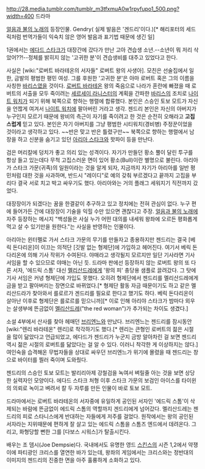 http://28.media.tumblr.com/tumblr_m3tfxmuA0w1rpyfupo1_500.png?width=400
드라마

[[얼음과 불의 노래]]의 등장인물. Gendry( 실제 발음은 '겐드리'이다.)[* 해리포터의 세드릭처럼 번역가들이 익숙치 않은 영어 발음과 표기법 때문에 생긴 일]

1권에서는 [[에다드 스타크]]가 대장간에 갔다가 만난 고아 견습생 소년.--소년이 뭐 저리 삭았어??!--정체를 밝히지 않는 '고귀한 분'이 견습생비를 대주고 있었다고 한다.

사실은 [wiki:"로버트 바라테온의 서자들" 로버트 왕의 사생아].  모친은 선술집에서 일한, 금발의 평범한 평민 여성. 그를 후원한 '고귀한 분'은 아마 로버트 혹은 그의 이름을 사칭한 [[바리스]]였을 것이다. [[로버트 바라테온]] 왕의 죽음으로 나라가 혼란에 빠졌을 때 로버트의 서출을 모두 죽이려는 [[세르세이 라니스터]]의 계획을 간파한 [[바리스]]의 조치로 [[나이트 워치]]가 되기 위해 북쪽으로 향하는 행렬에 합류했다. 본인은 스승인 토보 모트가 자신을 언짢게 여겨서 [[나이트 워치]]에 팔아버린 거라고 생각. 젠드리 본인은 자신의 아버지가 누구인지 모르기 때문에 왕비의 측근이 자기를 죽이려고 한 것은 순전히 오해라고 '''고집스럽게''' 믿고 있다. 본인은 자기 아버지를 그냥 평범한 시티워치(경비병) 주정꾼이었을 것이라고 생각하고 있다. ~~반은 맞고 반은 틀렸구만~~
북쪽으로 향하는 행렬에서 남장을 하고 신분을 숨기고 있던 [[아리아 스타크]]와 핫파이 등을 만난다.

검은 머리칼에 덩치가 좋고 의리 있는 성격이다. 자기가 만들던 황소 뿔이 달린 투구를 항상 들고 있는데다 무척 고집스러운 면이 있어 황소(Bull)이란 별명으로 불린다. 아리아가 스타크 가문(귀족)의 일원이라는 것을 알게 되자, 지금까지 자기가 아리아를 일반 평민처럼 대한 것을 사과하며, 반드시 "레이디"로 예의 갖춰 부르겠다고 끝까지 고집을 부리다 결국 서로 치고 박고 싸우기도 했다. 아리아와는 거의 플래그 세워지기 직전까지 갔었다.

대장장이가 되겠다는 꿈을 한결같이 추구하고 있고 정치에는 전혀 관심이 없다. 누구 편에 들어가든 간에 대장장이 기술을 익힐 수만 있으면 괜찮다고 주장. [[얼음과 불의 노래]]에 자주 등장하는 메시지 "백성들은 사실 누가 어떤 대의를 내세워 왕좌에 오르든 평화롭게 먹고 살 수 있기만을 원한다."는 사실을 반영하는 인물이다.

아리아는 윈터펠로 가서 스타크 가문의 무기를 만들자고 종용하지만 젠드리는 결국 [베릭 돈다리온]이 이끄는 의적단 [깃발 없는 형제단]에 가입하고 헤어진다. 여기서 베릭 돈다리온에 의해 기사 작위가 수여된다. 야매라고 생각될지 모르지만 일단 기사라면 기사 서임을 할 수 있으므로 야매는 아닌 듯. 드라마 판에선 등장하지 않는 로버트 왕의 또 다른 서자, '에드릭 스톰' 대신 [[멜리산드레]]에게 '왕의 피' 충당용 샘플로 끌려갔다. 그 탓에 기사 서임은 커녕 형제단에 가입도 못했다. 오히려 형제단에서 젠드리를 멜리산드레에게 금을 받고 팔아버리는 장면으로 바뀌었다.[* 형제단 활동 자금 때문이기도 하고 같은 멜리산드라가 찾아와서 를로르가 겐드리를 필요로 한다고 했기도 하다. 베릭 돈다리온이 살아난 이후로 형제단은 를로르를 믿으니까][* 이로 인해 아리야 스타크가 밤마다 외우는 살생부에 뜬금없이 [[멜리산드레]]("the red woman")가 추가되는 차이도 생겼다.]

소설 4부에서 산사를 찾아 헤매던 [[브리엔느]]와 만났다. 브리엔느는 젠드리를 잠시동안 [wiki:"렌리 바라테온" 렌리]로 착각하기도 했다.[* 렌리는 큰형인 로버트의 젊은 시절을 많이 닮았다고 언급되었고, 에다드가 젠드리가 누군지 금방 알아차린 걸 보면 젠드리 역시 젊은 시절의 로버트를 닮았다는 걸 알 수 있다. 이러니 착각한 게 이상하지는 않다.] 여인숙을 습격해온 무법자들을 상대로 싸우던 브리엔느가 위기에 몰렸을 때 젠드리는 창으로 바이터를 찔러 죽이며 도와줬다. 

젠드리의 스승인 토보 모트는 발리리아제 강철검을 녹여서 벼릴줄 아는 것을 보면 상당한 실력자인 모양이다. 에다드 스타크 처형 이후 스타크 가문의 보검인 아이스를 타이윈의 의뢰로 녹이고 벼려서 칼 두 자루를 만든 인물이 바로 토보 모트.

드라마에서는 로버트 바라테온의 서자중에 유일하게 공인된 서자인 '에드릭 스톰'이 삭제되는 바람에 뜬금없이 에드릭 스톰의 역할까지 겐드리에게 넘어갔다. 멜리산드레는 젠드리의 피로 스타니스에게 반대하는 자들에게 저주를 걸었다. 원작에서는 왕의 공인된 서자라는 지위때문에 편하게 잘 살고 있는 에드릭 스톰을 스톰즈 엔드에서 데려온다. 그리고, 화형당할 뻔한 그를 [다보스 시워스]가 탈출시킨다.

배우는 조 뎀시(Joe Dempsie)다. 국내에서도 유명한 영드 [[스킨스]]의 시즌 1,2에서 약쟁이에 파티광인 크리스를 열연한 바가 있는데, 왕좌의 게임에서는 크리스와는 정반대의 이미지의 젠드리의 진중한 면을 아주 훌륭하게 소화하고 있다.
